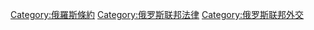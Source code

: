 [[Category:俄羅斯條約|Category:俄羅斯條約]]
[[Category:俄罗斯联邦法律|Category:俄罗斯联邦法律]]
[[Category:俄罗斯联邦外交|Category:俄罗斯联邦外交]]